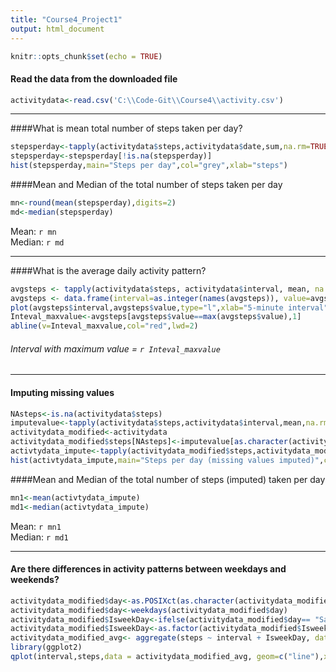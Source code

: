 ```yaml
---
title: "Course4_Project1"  
output: html_document  
---    
```

  
```r
knitr::opts_chunk$set(echo = TRUE)
```
       
#### Read the data from the downloaded file

```r
activitydata<-read.csv('C:\\Code-Git\\Course4\\activity.csv')

```
   *** 
####What is mean total number of steps taken per day?


```r
stepsperday<-tapply(activitydata$steps,activitydata$date,sum,na.rm=TRUE)
stepsperday<-stepsperday[!is.na(stepsperday)]
hist(stepsperday,main="Steps per day",col="grey",xlab="steps")
```

  
####Mean and Median of the total number of steps taken per day
```r
mn<-round(mean(stepsperday),digits=2)
md<-median(stepsperday)
```
  
Mean: `r mn  `  
Median: `r md`  
 
 *** 
####What is the average daily activity pattern?

```r
avgsteps <- tapply(activitydata$steps, activitydata$interval, mean, na.rm=TRUE, simplify=T)
avgsteps <- data.frame(interval=as.integer(names(avgsteps)), value=avgsteps)
plot(avgsteps$interval,avgsteps$value,type="l",xlab="5-minute interval",ylab="Average across all the days")
Inteval_maxvalue<-avgsteps[avgsteps$value==max(avgsteps$value),1]
abline(v=Inteval_maxvalue,col="red",lwd=2)

```

###### Interval with maximum value = `r Inteval_maxvalue` 
 *** 
  
#### Imputing missing values  
```r
NAsteps<-is.na(activitydata$steps)
imputevalue<-tapply(activitydata$steps,activitydata$interval,mean,na.rm=TRUE)
activitydata_modified<-activitydata
activitydata_modified$steps[NAsteps]<-imputevalue[as.character(activitydata_modified$interval[NAsteps])]
activtydata_impute<-tapply(activitydata_modified$steps,activitydata_modified$date,sum,na.rm=TRUE)
hist(activtydata_impute,main="Steps per day (missing values imputed)",col="grey",xlab="steps")
```


####Mean and Median of the total number of steps (imputed) taken per day
```r
mn1<-mean(activtydata_impute)
md1<-median(activtydata_impute)
```

  
Mean: `r mn1  `  
Median: `r md1`   

 *** 

#### Are there differences in activity patterns between weekdays and weekends?

```r
activitydata_modified$day<-as.POSIXct(as.character(activitydata_modified$date),format="%Y-%m-%d")
activitydata_modified$day<-weekdays(activitydata_modified$day)
activitydata_modified$IsweekDay<-ifelse(activitydata_modified$day== "Saturday" | activitydata_modified$day== "Sunday", "weekend", "weekday")
activitydata_modified$IsweekDay<-as.factor(activitydata_modified$IsweekDay)
activitydata_modified_avg<- aggregate(steps ~ interval + IsweekDay, data=activitydata_modified, mean)
library(ggplot2)
qplot(interval,steps,data = activitydata_modified_avg, geom=c("line"),xlab = "Interval", ylab = "# of steps") + facet_wrap(~ IsweekDay, ncol = 1)

```

